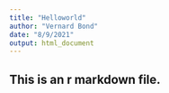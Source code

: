 ---
title: "Helloworld"
author: "Vernard Bond"
date: "8/9/2021"
output: html_document
---

## This is an r markdown file.
